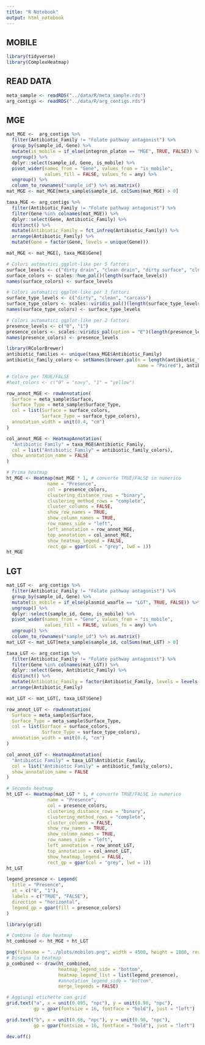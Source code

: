 ```yaml
---
title: "R Notebook"
output: html_notebook
---
```


## MOBILE

```r
library(tidyverse)
library(ComplexHeatmap)
```

## READ DATA

```r
meta_sample <- readRDS("../data/R/meta_sample.rds")
arg_contigs <- readRDS("../data/R/arg_contigs.rds")
```

## MGE

```r
mat_MGE <-  arg_contigs %>%
  filter(Antibiotic_Family != "Folate pathway antagonist") %>%
  group_by(sample_id, Gene) %>%
  mutate(is_mobile = if_else(integron_platon == "MGE", TRUE, FALSE)) %>%
  ungroup() %>%
  dplyr::select(sample_id, Gene, is_mobile) %>%
  pivot_wider(names_from = "Gene", values_from = "is_mobile", 
              values_fill = FALSE, values_fn = any) %>%
  ungroup() %>%
  column_to_rownames("sample_id") %>% as.matrix()
mat_MGE <- mat_MGE[meta_sample$sample_id, colSums(mat_MGE) > 0]

taxa_MGE <- arg_contigs %>%
  filter(Antibiotic_Family != "Folate pathway antagonist") %>%
  filter(Gene %in% colnames(mat_MGE)) %>%
  dplyr::select(Gene, Antibiotic_Family) %>%
  distinct() %>%
  mutate(Antibiotic_Family = fct_infreq(Antibiotic_Family)) %>%
  arrange(Antibiotic_Family) %>%  
  mutate(Gene = factor(Gene, levels = unique(Gene)))

mat_MGE <- mat_MGE[, taxa_MGE$Gene]
```


```r
# Colori automatici ggplot-like per 5 fattori
surface_levels <- c("dirty drain", "clean drain", "dirty surface", "clean surface", "carcass")
surface_colors <- scales::hue_pal()(length(surface_levels))
names(surface_colors) <- surface_levels

# Colori automatici ggplot-like per 3 fattori
surface_type_levels <- c("dirty", "clean", "carcass")
surface_type_colors <- scales::viridis_pal()(length(surface_type_levels))
names(surface_type_colors) <- surface_type_levels

# Colori automatici ggplot-like per 2 fattori
presence_levels <- c("0", "1")
presence_colors <- scales::viridis_pal(option = "E")(length(presence_levels))
names(presence_colors) <- presence_levels

library(RColorBrewer)
antibiotic_families <- unique(taxa_MGE$Antibiotic_Family)
antibiotic_family_colors <- setNames(brewer.pal(n = length(antibiotic_families), 
                                                name = "Paired"), antibiotic_families)

# Colore per TRUE/FALSE
#heat_colors <- c("0" = "navy", "1" = "yellow")
```


```r
row_annot_MGE <- rowAnnotation(
  Surface = meta_sample$Surface,
  Surface_Type = meta_sample$Surface_Type,
  col = list(Surface = surface_colors,
             Surface_Type = surface_type_colors),
  annotation_width = unit(0.4, "cm")
)

col_annot_MGE <- HeatmapAnnotation(
  "Antibiotic Family" = taxa_MGE$Antibiotic_Family,
  col = list("Antibiotic Family" = antibiotic_family_colors),
  show_annotation_name = FALSE
)
```

```r
# Prima heatmap
ht_MGE <- Heatmap(mat_MGE * 1, # converte TRUE/FALSE in numerico
               name = "Presence",
               col = presence_colors,
               clustering_distance_rows = "binary",
               clustering_method_rows = "complete",
               cluster_columns = FALSE,
               show_row_names = TRUE,
               show_column_names = TRUE,
               row_names_side = "left",
               left_annotation = row_annot_MGE,
               top_annotation = col_annot_MGE,
               show_heatmap_legend = FALSE,
               rect_gp = gpar(col = "grey", lwd = 1))
ht_MGE
```

## LGT

```r
mat_LGT <-  arg_contigs %>%
  filter(Antibiotic_Family != "Folate pathway antagonist") %>%
  group_by(sample_id, Gene) %>%
  mutate(is_mobile = if_else(plasmid_waafle == "LGT", TRUE, FALSE)) %>%
  ungroup() %>%
  dplyr::select(sample_id, Gene, is_mobile) %>%
  pivot_wider(names_from = "Gene", values_from = "is_mobile", 
              values_fill = FALSE, values_fn = any) %>%
  ungroup() %>%
  column_to_rownames("sample_id") %>% as.matrix()
mat_LGT <- mat_LGT[meta_sample$sample_id, colSums(mat_LGT) > 0]

taxa_LGT <- arg_contigs %>%
  filter(Antibiotic_Family != "Folate pathway antagonist") %>%
  filter(Gene %in% colnames(mat_LGT)) %>%
  dplyr::select(Gene, Antibiotic_Family) %>%
  distinct() %>%
  mutate(Antibiotic_Family = factor(Antibiotic_Family, levels = levels(taxa_MGE$Antibiotic_Family))) %>%
  arrange(Antibiotic_Family) 

mat_LGT <- mat_LGT[, taxa_LGT$Gene]
```

```r
row_annot_LGT <- rowAnnotation(
  Surface = meta_sample$Surface,
  Surface_Type = meta_sample$Surface_Type,
  col = list(Surface = surface_colors,
             Surface_Type = surface_type_colors),
  annotation_width = unit(0.4, "cm")
)

col_annot_LGT <- HeatmapAnnotation(
  "Antibiotic Family" = taxa_LGT$Antibiotic_Family,
  col = list("Antibiotic Family" = antibiotic_family_colors),
  show_annotation_name = FALSE
)
```

```r
# Seconda heatmap
ht_LGT <- Heatmap(mat_LGT * 1, # converte TRUE/FALSE in numerico
               name = "Presence",
               col = presence_colors,
               clustering_distance_rows = "binary",
               clustering_method_rows = "complete",
               cluster_columns = FALSE,
               show_row_names = TRUE,
               show_column_names = TRUE,
               row_names_side = "left",
               left_annotation = row_annot_LGT,
               top_annotation = col_annot_LGT,
               show_heatmap_legend = FALSE,
               rect_gp = gpar(col = "grey", lwd = 1)) 
ht_LGT
```




```r
legend_presence <- Legend(
  title = "Presence",
  at = c("0", "1"),
  labels = c("TRUE", "FALSE"),
  direction = "horizontal", 
  legend_gp = gpar(fill = presence_colors)
)
```


```r
library(grid)

# Combina le due heatmap
ht_combined <- ht_MGE + ht_LGT

png(filename = "../plots/mobiles.png", width = 4500, height = 1800, res = 300)
# Disegna la heatmap
p_combined <- draw(ht_combined,
                   heatmap_legend_side = "bottom",
                   heatmap_legend_list = list(legend_presence),
                   #annotation_legend_side = "bottom",
                   merge_legends = FALSE)

# Aggiungi etichette con grid
grid.text("a", x = unit(0.095, "npc"), y = unit(0.98, "npc"), 
          gp = gpar(fontsize = 16, fontface = "bold"), just = "left")

grid.text("b", x = unit(0.68, "npc"), y = unit(0.98, "npc"), 
          gp = gpar(fontsize = 16, fontface = "bold"), just = "left")

dev.off()
```




